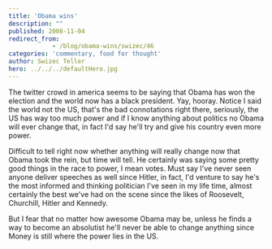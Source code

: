 ```yaml
---
title: 'Obama wins'
description: ""
published: 2008-11-04
redirect_from: 
            - /blog/obama-wins/swizec/46
categories: 'commentary, food for thought'
author: Swizec Teller
hero: ../../../defaultHero.jpg
---
```

The twitter crowd in america seems to be saying that Obama has won the election and the world now has a black president. Yay, hooray. Notice I said the world not the US, that's the bad connotations right there, seriously, the US has way too much power and if I know anything about politics no Obama will ever change that, in fact I'd say he'll try and give his country even more power.

Difficult to tell right now whether anything will really change now that Obama took the rein, but time will tell. He certainly was saying some pretty good things in the race to power, I mean votes. Must say I've never seen anyone deliver speeches as well since Hitler, in fact, I'd venture to say he's the most informed and thinking politician I've seen in my life time, almost certainly the best we've had on the scene since the likes of Roosevelt, Churchill, Hitler and Kennedy.

But I fear that no matter how awesome Obama may be, unless he finds a way to become an absolutist he'll never be able to change anything since Money is still where the power lies in the US.